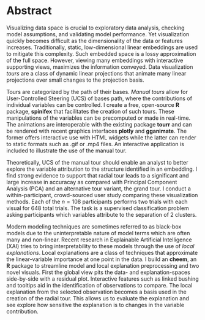 <!-- Short abstract for MGRO/Bridges: -->
<!--
Data visualization is an important aspect of Exploratory Data Analysis. As the dimensionality of data increases so does the difficulty of visualizing them. Techniques such as principal component analysis (PCA). Traditional linear dimension reduction defines new components which are viewed as discrete pairs. Tours are a class of linear projections animating over continuous changes to the basis. I create an R package facilitating the manual tour and exporting of all tours. Then I prove the radial tour out performs PCA and the grand tour with an $n=108$ within-participant user study. Local explanations of a non-linear model approximate the variable importance within the vicinity of one observation. I create another R package to explore and evaluate the explanation by exploring its variable sensitivity to changes with the radial tour.
-->

# Abstract {-}

Visualizing data space is crucial to exploratory data analysis, checking model assumptions, and validating model performance. Yet visualization quickly becomes difficult as the dimensionality of the data or features increases. Traditionally, static, low-dimensional linear embeddings are used to mitigate this complexity. Such embedded space is a lossy approximation of the full space. However, viewing many embeddings with interactive supporting views, maximizes the information conveyed. Data visualization _tours_ are a class of dynamic linear projections that animate many linear projections over small changes to the projection basis.

Tours are categorized by the path of their bases. _Manual tours_ allow for User-Controlled Steering (UCS) of bases path, where the contributions of individual variables can be controlled. I create a free, open-source __R__ package, __spinifex__ that facilitates the creation of such tours. These manipulations of the variables can be precomputed or made in real-time. The animations are interoperable with the existing package __tourr__ and can be rendered with recent graphics interfaces __plotly__ and __gganimate__. The former offers interactive use with HTML widgets while the latter can render to static formats such as .gif or .mp4 files. An interactive application is included to illustrate the use of the manual tour.

Theoretically, UCS of the manual tour should enable an analyst to better explore the variable attribution to the structure identified in an embedding. I find strong evidence to support that radial tour leads to a significant and large increase in accuracay as compared with Principal Component Analysis (PCA) and an alternative tour variant, the grand tour. I conduct a within-participant, crowd-sourced user study comparing these visualization methods. Each of the $n=108$ participants performs two trials with each visual for 648 total trials. The task is a supervised classification problem asking participants which variables attribute to the separation of 2 clusters.

Modern modeling techniques are sometimes referred to as black-box models due to the uninterpretable nature of model terms which are often many and non-linear. Recent research in Explainable Artificial Intelligence (XAI) tries to bring interpretability to these models through the use of _local explanations_. Local explanations are a class of techniques that approximate the linear-variable importance at one point in the data. I build an __cheem__, an __R__ package to streamline model and local explanation preprocessing and two novel visuals. First the global view pits the data- and explanation-spaces side-by-side with a residual plot. Interactive features such as linked bushing and tooltips aid in the identification of observations to compare. The local explanation from the selected observation becomes a basis used in the creation of the radial tour. This allows us to evaluate the explanation and see explore how sensitive the explanation is to changes in the variable contribution.

<!-- 
The following line is required to re-set page numbering after preliminary material. Do not remove
-->
\clearpage\pagenumbering{arabic}\setcounter{page}{0}
